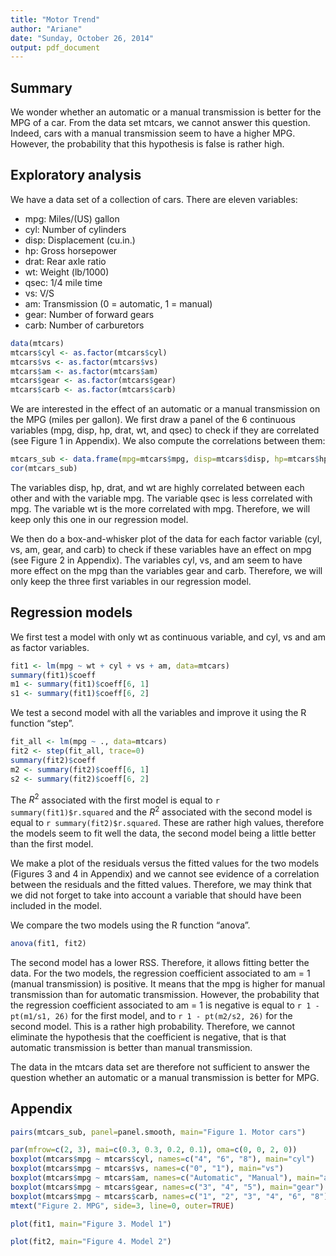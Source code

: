 ---
title: "Motor Trend"
author: "Ariane"
date: "Sunday, October 26, 2014"
output: pdf_document
---

## Summary

We wonder whether an automatic or a manual transmission is better for the MPG of a car. From the data set mtcars, we cannot answer this question. Indeed, cars with a manual transmission seem to have a higher MPG. However, the probability that this hypothesis is false is rather high.

## Exploratory analysis

We have a data set of a collection of cars. There are eleven variables:

- mpg: Miles/(US) gallon
- cyl: Number of cylinders
- disp: Displacement (cu.in.)
- hp: Gross horsepower
- drat: Rear axle ratio
- wt: Weight (lb/1000)
- qsec: 1/4 mile time
- vs: V/S
- am: Transmission (0 = automatic, 1 = manual)
- gear: Number of forward gears
- carb: Number of carburetors

```{r, echo=FALSE}
data(mtcars)
mtcars$cyl <- as.factor(mtcars$cyl)
mtcars$vs <- as.factor(mtcars$vs)
mtcars$am <- as.factor(mtcars$am)
mtcars$gear <- as.factor(mtcars$gear)
mtcars$carb <- as.factor(mtcars$carb)
```

We are interested in the effect of an automatic or a manual transmission on the MPG (miles per gallon). We first draw a panel of the 6 continuous variables (mpg, disp, hp, drat, wt, and qsec) to check if they are correlated (see Figure 1 in Appendix). We also compute the correlations between them:

```{r, echo=FALSE}
mtcars_sub <- data.frame(mpg=mtcars$mpg, disp=mtcars$disp, hp=mtcars$hp, drat=mtcars$drat, wt=mtcars$wt, qsec=mtcars$qsec)
cor(mtcars_sub)
```

The variables disp, hp, drat, and wt are highly correlated between each other and with the variable mpg. The variable qsec is less correlated with mpg. The variable wt is the more correlated with mpg. Therefore, we will keep only this one in our regression model.

We then do a box-and-whisker plot of the data for each factor variable (cyl, vs, am, gear, and carb) to check if these variables have an effect on mpg (see Figure 2 in Appendix). The variables cyl, vs, and am seem to have more effect on the mpg than the variables gear and carb. Therefore, we will only keep the three first variables in our regression model.

## Regression models

We first test a model with only wt as continuous variable, and cyl, vs and am as factor variables.

```{r, echo=FALSE}
fit1 <- lm(mpg ~ wt + cyl + vs + am, data=mtcars)
summary(fit1)$coeff
m1 <- summary(fit1)$coeff[6, 1]
s1 <- summary(fit1)$coeff[6, 2]
```

We test a second model with all the variables and improve it using the R function "step".

```{r, echo=FALSE}
fit_all <- lm(mpg ~ ., data=mtcars)
fit2 <- step(fit_all, trace=0)
summary(fit2)$coeff
m2 <- summary(fit2)$coeff[6, 1]
s2 <- summary(fit2)$coeff[6, 2]
```

The $R^2$ associated with the first model is equal to `r summary(fit1)$r.squared` and the $R^2$ associated with the second model is equal to `r summary(fit2)$r.squared`. These are rather high values, therefore the models seem to fit well the data, the second model being a little better than the first model.

We make a plot of the residuals versus the fitted values for the two models (Figures 3 and 4 in Appendix) and we cannot see evidence of a correlation between the residuals and the fitted values. Therefore, we may think that we did not forget to take into account a variable that should have been included in the model.

We compare the two models using the R function "anova".

```{r, echo=FALSE}
anova(fit1, fit2)
```

The second model has a lower RSS. Therefore, it allows fitting better the data. For the two models, the regression coefficient associated to am = 1 (manual transmission) is positive. It means that the mpg is higher for manual transmission than for automatic transmission. However, the probability that the regression coefficient associated to am = 1 is negative is equal to `r 1 - pt(m1/s1, 26)` for the first model, and to `r 1 - pt(m2/s2, 26)` for the second model. This is a rather high probability. Therefore, we cannot eliminate the hypothesis that the coefficient is negative, that is that automatic transmission is better than manual transmission.

The data in the mtcars data set are therefore not sufficient to answer the question whether an automatic or a manual transmission is better for MPG. 

## Appendix

```{r, echo=FALSE, fig.height=5, fig.width=5}
pairs(mtcars_sub, panel=panel.smooth, main="Figure 1. Motor cars")
```

```{r, echo=FALSE, fig.height=3}
par(mfrow=c(2, 3), mai=c(0.3, 0.3, 0.2, 0.1), oma=c(0, 0, 2, 0))
boxplot(mtcars$mpg ~ mtcars$cyl, names=c("4", "6", "8"), main="cyl")
boxplot(mtcars$mpg ~ mtcars$vs, names=c("0", "1"), main="vs")
boxplot(mtcars$mpg ~ mtcars$am, names=c("Automatic", "Manual"), main="am")
boxplot(mtcars$mpg ~ mtcars$gear, names=c("3", "4", "5"), main="gear")
boxplot(mtcars$mpg ~ mtcars$carb, names=c("1", "2", "3", "4", "6", "8"), main="carb")
mtext("Figure 2. MPG", side=3, line=0, outer=TRUE)
```

```{r, echo=FALSE, fig.height=3, fig.width=3}
plot(fit1, main="Figure 3. Model 1")
```

```{r, echo=FALSE, fig.height=3, fig.width=3}
plot(fit2, main="Figure 4. Model 2")
```
